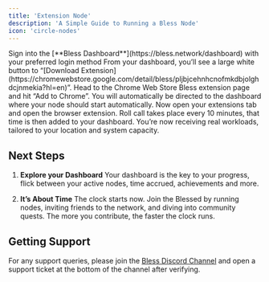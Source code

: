 ```yaml
---
title: 'Extension Node'
description: 'A Simple Guide to Running a Bless Node'
icon: 'circle-nodes'
---
```


<Steps>
  <Step title="Connect to the Dashboard">
    Sign into the [**Bless Dashboard**](https://bless.network/dashboard) with your preferred login method
  </Step>
  <Step title="Download the Extension">
    From your dashboard, you’ll see a large white button to “[Download Extension](https://chromewebstore.google.com/detail/bless/pljbjcehnhcnofmkdbjolghdcjnmekia?hl=en)”. Head to the Chrome Web Store Bless extension page and hit “Add to Chrome”.
  </Step>
  <Step title="Activate and Connect">
       You will automatically be directed to the dashboard where your node should start automatically. Now open your extensions tab and open the browser extension.

  </Step>
  <Step title="Start Powering the Network Built for You">
   Roll call takes place every 10 minutes, that time is then added to your dashboard. You’re now receiving real workloads, tailored to your location and system capacity.
  </Step>
</Steps>

## Next Steps

1. **Explore your Dashboard**
   Your dashboard is the key to your progress, flick between your active nodes, time accrued, achievements and more.

2. **It’s About Time**
   The clock starts now. Join the Blessed by running nodes, inviting friends to the network, and diving into community quests. The more you contribute, the faster the clock runs.

## Getting Support

For any support queries, please join the [Bless Discord Channel](https://discord.gg/blessnetwork) and open a support ticket at the bottom of the channel after verifying.
